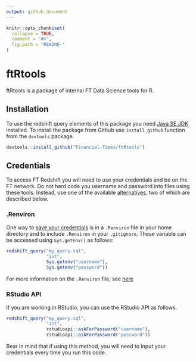 ```yaml
---
output: github_document
---
```


<!-- README.md is generated from README.Rmd. Please edit that file -->

```r
knitr::opts_chunk$set(
  collapse = TRUE,
  comment = "#>",
  fig.path = "README-"
)
```

# ftRtools
ftRtools is a package of internal FT Data Science tools for R. 

## Installation
To use the redshift query elements of this package you need [Java SE JDK][Java] 
installed. To install the package from Github use ```install_github``` function 
from the ```devtools``` package.

```r
devtools::install_github("Financial-Times/ftRtools")
```

## Credentials
To access FT Redshift you will need to use your credentials and be on the FT 
network. Do not hard code you username and password into files using these 
tools. Instead, use one of the available [alternatives][alternatives], two of
which are described below.

### .Renviron

One way to [save your credentials][credentials] is in a ```.Renviron``` file 
in your home directory and to include ```.Renviron``` in your ```.gitignore```. 
These variable can be accessed using ```Sys.getEnv()``` as follows:

```r
redshift_query("my_query.sql",
               "int",
               Sys.getenv("username"),
               Sys.getenv("password"))
```

For more information on the ```.Renviron``` file, see [here][Renviron]

### RStudio API

If you are working in RStudio, you can use the RStudio API as follows.

```r
redshift_query("my_query.sql",
               "int",
               rstudioapi::askForPassword("username"),
               rstudioapi::askForPassword("password"))
```

Bear in mind that if using this method, you will need to input your credentials
every time you run this code.

[credentials]: http://blog.revolutionanalytics.com/2015/11/how-to-store-and-use-authentication-details-with-r.html

[Java]: http://www.oracle.com/technetwork/java/javase/downloads/jdk8-downloads-2133151.html

[Renviron]: http://www.oracle.com/technetwork/java/javase/downloads/jdk8-downloads-2133151.html

[alternatives]: https://db.rstudio.com/best-practices/managing-credentials/
